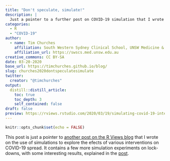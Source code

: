 ```yaml
---
title: "Don't speculate, simulate!"
description: |
  Just a pointer to a further post on COVID-19 simulation that I wrote for the R-Views blog.
categories:
  - R
  - "COVID-19"
author:
  - name: Tim Churches 
    affiliation: South Western Sydney Clinical School, UNSW Medicine & Ingham Institute of Applied Medical Research, Liverpool, Sydney, Australia
    affiliation_url: https://swscs.med.unsw.edu.au
creative_commons: CC BY-SA
date: 03-20-2020
base_url: https://timchurches.github.io/blog/
slug: churches2020dontspeculatesimulate
twitter:
  creator: "@timchurches"
output:
  distill::distill_article:
    toc: true
    toc_depth: 3
    self_contained: false
draft: false
preview: https://rviews.rstudio.com/2020/03/19/simulating-covid-19-interventions-with-r/exp-7A.png
---
```


```r
knitr::opts_chunk$set(echo = FALSE)
```

This post is just a pointer to [another post on the R Views blog](https://rviews.rstudio.com/2020/03/19/simulating-covid-19-interventions-with-r/) that I wrote on the use of simulations to explore the efects of various interventions on COVID-19 spread. It contains a few more simulation experiments on lock-downs, with some interesting results, explained in the [post](https://rviews.rstudio.com/2020/03/19/simulating-covid-19-interventions-with-r/).


